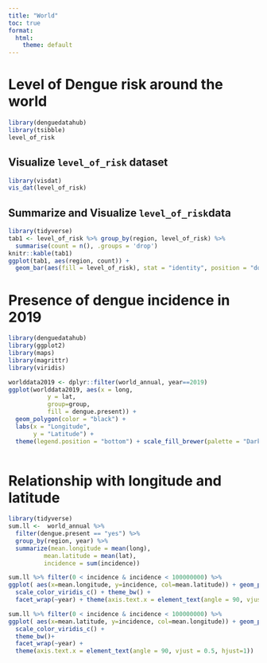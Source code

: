 ```yaml
---
title: "World"
toc: true
format:
  html:
    theme: default
---
```


<!-- Google tag (gtag.js) -->
<script async src="https://www.googletagmanager.com/gtag/js?id=G-MMF7S9CQZW"></script>
<script>
  window.dataLayer = window.dataLayer || [];
  function gtag(){dataLayer.push(arguments);}
  gtag('js', new Date());

  gtag('config', 'G-MMF7S9CQZW');
</script>

# Level of Dengue risk around the world


```r
library(denguedatahub)
library(tsibble)
level_of_risk

```

## Visualize `level_of_risk` dataset

```r
library(visdat)
vis_dat(level_of_risk) 
```

## Summarize and Visualize `level_of_risk`data

```r
library(tidyverse)
tab1 <- level_of_risk %>% group_by(region, level_of_risk) %>%
  summarise(count = n(), .groups = 'drop') 
knitr::kable(tab1)
ggplot(tab1, aes(region, count)) + 
  geom_bar(aes(fill = level_of_risk), stat = "identity", position = "dodge") + theme(legend.position = "bottom") + xlab("Region") + ylab("Number of countries") + scale_fill_brewer(palette = "Dark2")
```

# Presence of dengue incidence in 2019



```r
library(denguedatahub)
library(ggplot2)
library(maps)
library(magrittr)
library(viridis)

worlddata2019 <- dplyr::filter(world_annual, year==2019)
ggplot(worlddata2019, aes(x = long,
           y = lat,
           group=group,
           fill = dengue.present)) +
  geom_polygon(color = "black") +
  labs(x = "Longitude",
       y = "Latitude") +
  theme(legend.position = "bottom") + scale_fill_brewer(palette = "Dark2") 
  

```

# Relationship with longitude and latitude

```r
library(tidyverse)
sum.ll <-  world_annual %>%
  filter(dengue.present == "yes") %>%
  group_by(region, year) %>%
  summarize(mean.longitude = mean(long),
          mean.latitude = mean(lat),
          incidence = sum(incidence))  

sum.ll %>% filter(0 < incidence & incidence < 100000000) %>%
ggplot( aes(x=mean.longitude, y=incidence, col=mean.latitude)) + geom_point(alpha=0.5) +
  scale_color_viridis_c() + theme_bw() + 
  facet_wrap(~year) + theme(axis.text.x = element_text(angle = 90, vjust = 0.5, hjust=1))

sum.ll %>% filter(0 < incidence & incidence < 100000000) %>%
ggplot( aes(x=mean.latitude, y=incidence, col=mean.longitude)) + geom_point(alpha=0.5) +
  scale_color_viridis_c() +
  theme_bw()+ 
  facet_wrap(~year) +
  theme(axis.text.x = element_text(angle = 90, vjust = 0.5, hjust=1))
```